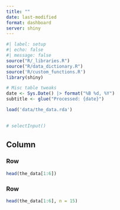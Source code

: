 ```yaml
---
title: ""
date: last-modified
format: dashboard
server: shiny
---
```



```r
#| label: setup
#| echo: false
#| message: false
source("R/_libraries.R")
source("R/data_dictionary.R")
source('R/custom_functions.R')
library(shiny)

# Misc table tweaks
date <- Sys.Date() |> format("%B %d, %Y")
subtitle <- glue("Processed: {date}")

load('data/the_data.rda')
```


## {.toolbar}

```r
# selectInput()
```


## Column

### Row {height=35%}

```r
head(the_data[1:6])
```


### Row {height=65%}

```r
head(the_data[1:6], n = 15)
```